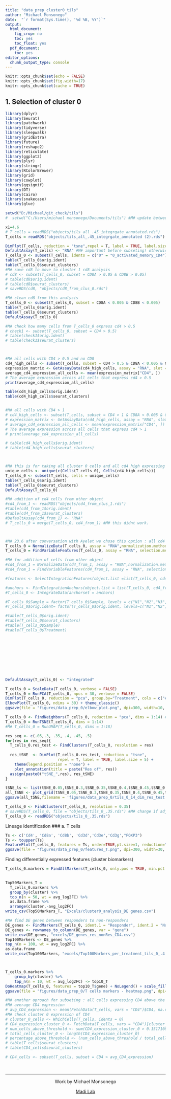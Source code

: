 ```yaml
---
title: "data_prep_cluster0_tils"
author: "Michael Monsonego"
date:  "`r format(Sys.time(), '%d %B, %Y')`"
output:
  html_document: 
    fig_crop: no
    toc: yes
    toc_float: yes
  pdf_document:
    toc: yes
editor_options: 
  chunk_output_type: console
---
```


```r
knitr::opts_chunk$set(echo = FALSE)
knitr::opts_chunk$set(fig.width=17) 
knitr::opts_chunk$set(cache = TRUE) 

```

## 1. Selection of cluster 0
```r
library(dplyr)
library(Seurat)
library(patchwork)
library(tidyverse)
library(sleepwalk)
library(gridExtra)
library(future)
library(reshape2)
library(reticulate)
library(ggplot2)
library(plyr)
library(stringr)
library(RColorBrewer)
library(grid)
library(cowplot)
library(ggsignif)
library(DT)
library(Cairo)
library(snakecase)
library(glue)

setwd("D:/Michael/git_check/tils")
#  setwd("C:/Users/michael monsonego/Documents/tils") #M# update between computers(git)

x1=4.6
# T_cells = readRDS("objects/tils_all_.45_integrgate_annotated.rds")
T_cells = readRDS("objects/tils_all_.45_integrgate_annotated (2).rds")

DimPlot(T_cells, reduction = "tsne",repel = T, label = TRUE, label.size = 5)
DefaultAssay(T_cells) <- "RNA" #M# important before subseting! otherwise doesnt find cd8
T_cells_0 <- subset(T_cells, idents = c("0" = "0_activated_memory_CD4")) #M# also subset out CD8 cells
table(T_cells_0$orig.ident)
table(T_cells_0$seurat_clusters)
#M# save cd8 to move to cluster 1 cd8 analysis
# cd8 <- subset(T_cells_0, subset = CD8A > 0.05 & CD8B > 0.05)
# table(cd8$orig.ident)
# table(cd8$seurat_clusters)
# saveRDS(cd8, "objects/cd8_from_clus_0.rds")

#M# clean cd8 from this analysis
T_cells_0 <- subset(T_cells_0, subset = CD8A < 0.005 & CD8B < 0.005)
table(T_cells_0$orig.ident)
table(T_cells_0$seurat_clusters)
DefaultAssay(T_cells_0)

#M# check how many cells from T_cells_0 express cd4 > 0.5
# check1 <- subset(T_cells_0, subset = CD4 > 0.5)
# table(check1$orig.ident)
# table(check1$seurat_clusters)



#M# all cells with CD4 > 0.5 and no CD8
cd4_high_cells <- subset(T_cells, subset = CD4 > 0.5 & CD8A < 0.005 & CD8B < 0.005)
expression_matrix <- GetAssayData(cd4_high_cells, assay = "RNA", slot = "data")
average_cd4_expression_all_cells <- mean(expression_matrix["CD4", ])
# The average expression across all cells that express cd4 > 0.5
print(average_cd4_expression_all_cells)

table(cd4_high_cells$orig.ident)
table(cd4_high_cells$seurat_clusters)


#M# all cells with CD4 > 1 
# cd4_high_cells <- subset(T_cells, subset = CD4 > 1 & CD8A < 0.005 & CD8B < 0.005)
# expression_matrix <- GetAssayData(cd4_high_cells, assay = "RNA", slot = "data")
# average_cd4_expression_all_cells <- mean(expression_matrix["CD4", ])
# The average expression across all cells that express cd4 > 1
# print(average_cd4_expression_all_cells)

# table(cd4_high_cells$orig.ident)
# table(cd4_high_cells$seurat_clusters)



#M# this is for taking all cluster 0 cells and all cd4 high expressing cells
unique_cells <- unique(c(Cells(T_cells_0), Cells(cd4_high_cells)))
T_cells_0 <- subset(T_cells, cells = unique_cells)
table(T_cells_0$orig.ident)
table(T_cells_0$seurat_clusters)
DefaultAssay(T_cells_0)

#M# addition of cd4 cells from other object  
#cd4_from_1 <- readRDS("objects/cd4_from_clus_1.rds")
#table(cd4_from_1$orig.ident)
#table(cd4_from_1$seurat_clusters)
#DefaultAssay(cd4_from_1) <- "RNA"
# T_cells_0 = merge(T_cells_0, cd4_from_1) #M# this didnt work. 



#M# 23.6 after conversation with Ayelet we chose this option : all cd4 high cells, without taking all cells from cluster 0 first
T_cells_0 = NormalizeData(T_cells_0, assay = "RNA",normalization.method = "LogNormalize", scale.factor = 10000) 
T_cells_0 = FindVariableFeatures(T_cells_0, assay = "RNA", selection.method = "vst", nfeatures = 2000) 

#M# for addition of cells from other object
#cd4_from_1 = NormalizeData(cd4_from_1, assay = "RNA",normalization.method = "LogNormalize", scale.factor = 10000)  
#cd4_from_1 = FindVariableFeatures(cd4_from_1, assay = "RNA", selection.method = "vst", nfeatures = 2000) 

#features <- SelectIntegrationFeatures(object.list =list(T_cells_0, cd4_from_1))

#anchors <- FindIntegrationAnchors(object.list = list(T_cells_0, cd4_from_1), anchor.features = features)
#T_cells_0 <- IntegrateData(anchorset = anchors)

#T_cells_0$Sample = factor(T_cells_0$Sample, levels = c("N1","N2","N3","N4","R1","R2","R3","R4"))
#T_cells_0$orig.ident= factor(T_cells_0$orig.ident, levels=c("N1","N2","N3","N4","R1","R2","R3","R4"))

#table(T_cells_0$orig.ident)
#table(T_cells_0$seurat_clusters)
#table(T_cells_0$Sample)
#table(T_cells_0$Treatment)










DefaultAssay(T_cells_0) <- "integrated"

T_cells_0 = ScaleData(T_cells_0, verbose = FALSE)
T_cells_0 = RunPCA(T_cells_0, npcs = 30, verbose = FALSE)
DimPlot(T_cells_0, reduction = "pca", group.by="Treatment", cols = c("#FDCDAC", "#B3E2CD"), pt.size=1.1)
ElbowPlot(T_cells_0, ndims = 30) + theme_classic()
ggsave(file = "figures/data_prep_0/elbow_plot.png", dpi=300, width=10, height=10)

T_cells_0 <- FindNeighbors(T_cells_0, reduction = "pca", dims = 1:14) #M# choose ?
T_cells_0 = RunTSNE(T_cells_0, dims = 1:14)
#M# T_cells_0 = RunUMAP(T_cells_0, dims = 1:18)

res_seq <- c(.05,.3, .35, .4, .45, .5)
for(res in res_seq){
  T_cells_0.res_test <- FindClusters(T_cells_0, resolution = res)
  
  res_tSNE  <- DimPlot(T_cells_0.res_test, reduction = "tsne",
                       repel = T, label = TRUE, label.size = 5) +
    theme(legend.position = "none") + 
    plot_annotation(title = paste("Res of", res))
  assign(paste0("tSNE_",res), res_tSNE)
}

tSNE_ls <- list(tSNE_0.05,tSNE_0.3,tSNE_0.35,tSNE_0.4,tSNE_0.45,tSNE_0.5)
all_tSNE <- plot_grid(tSNE_0.05,tSNE_0.3,tSNE_0.35,tSNE_0.4,tSNE_0.45,tSNE_0.5, ncol = 3) 
ggsave(all_tSNE,filename = 'figures/data_prep_0/tils_0_14_dim_res_test.png', dpi=300, height=10, width=16)

T_cells_0 <- FindClusters(T_cells_0, resolution = 0.35)
# saveRDS(T_cells_0, file = "objects/tils_0_.35.rds") #M# change if adjusted
T_cells_0 <- readRDS("objects/tils_0_.35.rds")
```



Lineage identification
### a. T cells
```r
Ts <- c('Cd4', 'Cd8a', 'Cd8b', 'Cd3d','Cd3e','Cd3g',"FOXP3")
Ts <- toupper(Ts)
FeaturePlot(T_cells_0, features = Ts, order=TRUE,pt.size=1, reduction="tsne", ncol=3)
ggsave(file = "figures/data_prep_0/features_T.png", dpi=300, width=30, height=20)
```
 Finding differentially expressed features (cluster biomarkers)
```r
T_cells_0.markers = FindAllMarkers(T_cells_0, only.pos = TRUE, min.pct = 0.25, logfc.threshold = 0.25, assay = "RNA")
                    

Top50Markers_T =
  T_cells_0.markers %>%
  group_by(cluster) %>%
  top_n(n = 50, wt = avg_log2FC) %>%
  as.data.frame %>% 
  arrange(cluster,-avg_log2FC)
write_csv(Top50Markers_T, "Excels/cluster0_analysis_DE genes.csv")

#M# find DE genes between responders to non-responders
DE_genes <- FindMarkers(T_cells_0, ident.1 = "Responder", ident.2 = "Non_Responder", group.by = "Treatment", assay = "RNA")
DE_genes <- rownames_to_column(DE_genes, var = "gene")
write_csv(DE_genes, "excels/DE_genes_res_nonRes_CD4.csv") 
Top100Markers <- DE_genes %>% 
top_n(n = 100, wt = avg_log2FC) %>% 
as.data.frame
write_csv(Top100Markers, "excels/Top100Markers_per_treatment_tils_0_.4.csv") 



T_cells_0.markers %>%
    group_by(cluster) %>%
    top_n(n = 10, wt = avg_log2FC) -> top10_T
DoHeatmap(T_cells_0, features = top10_T$gene) + NoLegend() + scale_fill_gradientn(colors = c("blue", "white", "red"))
ggsave(file = "figures/data_prep_0/T cells markers - heatmap.png", dpi=300, width=12, height=20)
```



```r
#M# another oproach for subseting : all cells expressing CD4 above the average
#M# average CD4 expression
# avg_CD4_expression <- mean(FetchData(T_cells, vars = "CD4")$CD4, na.rm = TRUE)
#M# check cluster 0 expression of CD4
# cluster_0_cells <- WhichCells(T_cells, idents = 0)
# CD4_expression_cluster_0 <- FetchData(T_cells, vars = "CD4")[cluster_0_cells, "CD4"]
# num_cells_above_threshold <- sum(CD4_expression_cluster_0 > 0.1517108)
# total_cells_cluster_0 <- length(CD4_expression_cluster_0)
# percentage_above_threshold <- (num_cells_above_threshold / total_cells_cluster_0) * 100
# table(T_cells$seurat_clusters)
# table(CD4_cells$seurat_clusters)

# CD4_cells <- subset(T_cells, subset = CD4 > avg_CD4_expression)
```


&nbsp;
<hr />
<p style="text-align: center;">Work by Michael Monsonego</a></p>
<p style="text-align: center;"> <a href="https://www.asafmadilab.com/">Madi Lab</a></p>
&nbsp;







